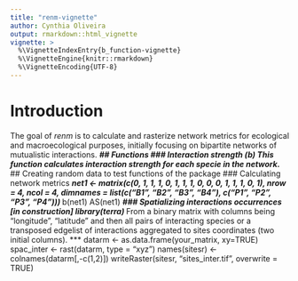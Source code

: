 ```yaml
---
title: "renm-vignette"
author: Cynthia Oliveira
output: rmarkdown::html_vignette
vignette: >
  %\VignetteIndexEntry{b_function-vignette}
  %\VignetteEngine{knitr::rmarkdown}
  %\VignetteEncoding{UTF-8}
---
```

# Introduction
The goal of *renm* is to calculate and rasterize network metrics for ecological and macroecological purposes, initially focusing on bipartite networks of mutualistic interactions.
***
## Functions
### Interaction strength (b)
This function calculates interaction strength for each specie in the network.
***
## Creating random data to test functions of the package
### Calculating network metrics
***
net1 <- matrix(c(0, 1, 1, 1, 0, 1, 1, 1, 0, 0, 0, 1, 1, 1, 0, 1), nrow = 4, ncol = 4, dimnames = list(c("B1", "B2", "B3", "B4"), c("P1", "P2", "P3", "P4")))
***
b(net1)
AS(net1)
***
### Spatializing interactions occurrences [in construction]
library(terra)
***
From a binary matrix with columns being "longitude", "latitude" and then all pairs of interacting species or a transposed edgelist of interactions aggregated to sites coordinates (two initial columns).
***
datarm <- as.data.frame(your_matrix, xy=TRUE)
spac_inter <- rast(datarm, type = "xyz")
names(sitesr) <- colnames(datarm[,-c(1,2)])
writeRaster(sitesr, "sites_inter.tif", overwrite = TRUE)

